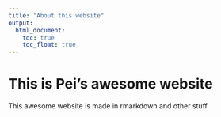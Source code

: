 ```yaml
---
title: "About this website"
output: 
  html_document:
    toc: true
    toc_float: true
---
```


# This is Pei's awesome website

This awesome website is made in rmarkdown and other stuff.


